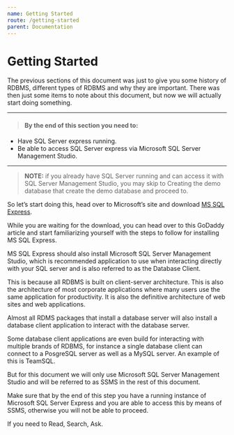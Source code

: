 ```yaml
---
name: Getting Started
route: /getting-started
parent: Documentation
---
```


# Getting Started

The previous sections of this document was just to give you some history of RDBMS, different types of RDBMS and why they are important. There was then just some items to note about this document, but now we will actually start doing something.

---

> #### By the end of this section you need to: 
- Have SQL Server express running.
- Be able to access SQL Server express via Microsoft SQL Server Management Studio.

---

> __NOTE:__ if you already have SQL Server running and can access it with SQL Server Management Studio, you may skip to Creating the demo database that create the demo database and proceed to.

So let’s start doing this, head over to Microsoft’s site and download [MS SQL Express](https://www.microsoft.com/en-us/sql-server/sql-server-editions-express).

While you are waiting for the download, you can head over to this GoDaddy article and start familiarizing yourself with the steps to follow for installing MS SQL Express.

MS SQL Express should also install Microsoft SQL Server Management Studio, which is recommended application to use when interacting directly with your SQL server and is also referred to as the Database Client.

This is because all RDBMS is built on client-server architecture. This is also the architecture of most corporate applications where many users use the same application for productivity. It is also the definitive architecture of web sites and web applications.

Almost all RDMS packages that install a database server will also install a database client application to interact with the database server.

Some database client applications are even build for interacting with multiple brands of RDBMS, for instance a single database client can connect to a PosgreSQL server as well as a MySQL server. An example of this is TeamSQL.

But for this document we will only use Microsoft SQL Server Management Studio and will be referred to as SSMS in the rest of this document.

Make sure that by the end of this step you have a running instance of Microsoft SQL Server Express and you are able to access this by means of SSMS, otherwise you will not be able to proceed.

If you need to Read, Search, Ask.